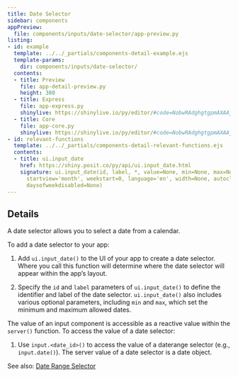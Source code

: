 ```yaml
---
title: Date Selector
sidebar: components
appPreview:
  file: components/inputs/date-selector/app-preview.py
listing:
- id: example
  template: ../../_partials/components-detail-example.ejs
  template-params:
    dir: components/inputs/date-selector/
  contents:
  - title: Preview
    file: app-detail-preview.py
    height: 380
  - title: Express
    file: app-express.py
    shinylive: https://shinylive.io/py/editor/#code=NobwRAdghgtgpmAXAAjFADugdOgnmAGlQGMB7CAFzkqVQDMAnUmZAZwAsBLCXZTmdKQYVkDagBM4DADoRGzNlx5Y4AD3RjWrPgKEju6AK4UihzrIsQzWA8YD64qFQAU0sI6puibgCJO4bgCUyMgAxMgAPBGWsgACYhCSDFhUqhSyknTIAG5QADaGcM6BiLIhIWIUhgwQfBBGFFgeRYGyhKgUuOgIKGCpFGAAvgC6QA
  - title: Core
    file: app-core.py
    shinylive: https://shinylive.io/py/editor/#code=NobwRAdghgtgpmAXAAjFADugdOgnmAGlQGMB7CAFzkqVQDMAnUmZAZwAsBLCXZTmdKQYVkAQUxEG1ACZwGRAK6cAOhFUZ0AfSXIAvMiU4oAczia6AGyXSAFKuQODnLN3QKKm6VCp2wXqsqEyIEAIt5wgQCURMgAxMgAPAn2joak7m4eVAAeFL4AblBWEWDRqpGqlRCydGxy+XI2ru5E6RSZRKxwrKyc5JGIKQ4AAlLVclg5FEPINciFxTYDM47IUhQKDBB8EJlY-nBLVeqYemKYNhranJ31chUQQWAUuOgIKM9wuWAAvgC6QA
- id: relevant-functions
  template: ../../_partials/components-detail-relevant-functions.ejs
  contents:
  - title: ui.input_date
    href: https://shiny.posit.co/py/api/ui.input_date.html
    signature: ui.input_date(id, label, *, value=None, min=None, max=None, format='yyyy-mm-dd',
      startview='month', weekstart=0, language='en', width=None, autoclose=True, datesdisabled=None,
      daysofweekdisabled=None)
---
```


:::{#example}
:::

:::{#relevant-functions}
:::

## Details

A date selector allows you to select a date from a calendar.

To add a date selector to your app:

  1. Add `ui.input_date()` to the UI of your app to create a date selector. Where you call this function will determine where the date selector will appear within the app's layout.

  2. Specify the `id` and `label` parameters of `ui.input_date()` to define the identifier and label of the date selector. `ui.input_date()` also includes various optional parameters, including `min` and `max`, which set the minimum and maximum allowed dates.

The value of an input component is accessible as a reactive value within the `server()` function. To access the value of a date selector:

  1. Use `input.<date_id>()` to access the value of a daterange selector (e.g., `input.date()`). The server value of a date selector is a date object.


See also: [Date Range Selector](../date-range-selector/index.qmd)
